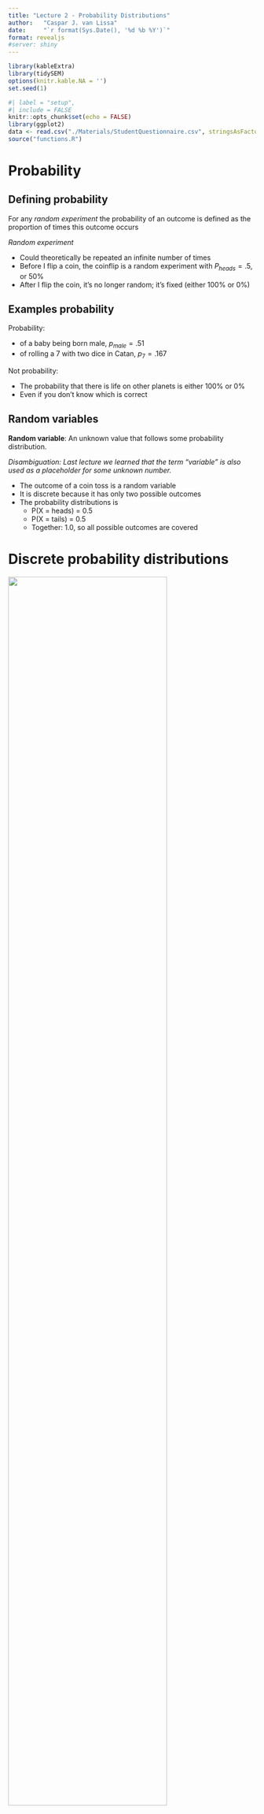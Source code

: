 ```yaml
---
title: "Lecture 2 - Probability Distributions"
author:   "Caspar J. van Lissa"
date:     "`r format(Sys.Date(), '%d %b %Y')`"
format: revealjs
#server: shiny
---
```


```r
library(kableExtra)
library(tidySEM)
options(knitr.kable.NA = '')
set.seed(1)
```

```r
#| label = "setup",
#| include = FALSE
knitr::opts_chunk$set(echo = FALSE)
library(ggplot2)
data <- read.csv("./Materials/StudentQuestionnaire.csv", stringsAsFactors = FALSE)
source("functions.R")
```

<!-- * Today we’ll discuss… -->

<!--   * Probabilities -->

<!--   * Normal distribution -->

<!--   * Readings for today: Chapter 6 (6.1-6.10) -->

<!-- | Week number  | Dates | Monday | Tuesday | Wednesday | Thursday | Friday | Notes | -->

<!-- | :-: | :-: | :-: | :-: | :-: | :-: | :-: | :-: | -->

<!-- | 35 | 30 Aug – 3 Sep  | Lecture 1 |   |   | Lab session 1 |   |   | -->

<!-- | 36 | 6 Sep – 10 Sep | Lecture 2 |   |   | Lab session 2 |   |   | -->

<!-- | 37 | 13 Sep – 17 Sep | Lecture 3 |   |   |   |   | Home-practice practical this week | -->

<!-- | 38 | 20 Sep – 24 Sep  | Lecture 4 |   |   | Lab session 3 |   |   | -->

<!-- | 39 | 27 Sep – 1 Oct | Lecture 5 |   |   | Lab session 4 |   |   | -->

<!-- | 40 | 4 Oct – 8 Oct | Lecture 6 |   |   |   |   |   | -->

<!-- | 41 | 11 Oct – 15 Oct | Lecture 7 |   |   | Lab session 5 |   |   | -->

<!-- | 42 | 18 Oct – 22 Oct | No lectures this week |  |  |  |  |   | -->

<!-- | 43 | 25 Oct – 29 Oct | Lecture 8 |   |   | Lab session 6 |   |   | -->

<!-- | 44 | 1 Nov – 5 Nov | Lecture 9 |   |   | Lab session 7 |   |   | -->

<!-- | 45 | 8 Nov – 12 Nov | Lecture 10 |   |   | Lab session 8 |   | Voluntary exam after lecture 10 | -->

<!-- ## Quiz lecture 1 -->

<!-- ## Question 1 -->

<!-- Suppose that I ask a random sample of 5 students how many pairs of shoes they have. The number of pairs are: 7, 6, 8, 6, and 8. -->

<!-- What is the variance of these pairs of shoes? -->

<!-- 4 -->

<!-- 7 -->

<!-- 1 -->

<!-- 2 -->

<!-- ## Question 1 - answer -->

<!-- ## Question 2 -->

<!-- Six students work on a Statistics exam. They obtain the following grades: 8, 9, 5, 6, 7 and 8. The teacher calculates a certain statistic, which is equal to 7.5. -->

<!-- Which statistic did the teacher calculate? -->

<!-- Mean -->

<!-- Standard deviation -->

<!-- Median -->

<!-- Mode -->

<!-- ## Question 2 - answer -->

<!-- Six students work on a Statistics exam. They obtain the following grades: 8, 9, 5, 6, 7 and 8. The teacher calculates a certain statistic, which is equal to 7.5. -->

<!-- Which statistic did the teacher calculate? -->

<!-- Mean; Mean = (8 + 9 + 5 + 6 + 7 + 8)/6 = 43/6 = 7.17 -->

<!-- Standard deviation; 1.47 -->

<!-- Median; 5, 6, 7, 8, 8, 9  7.5 -->

<!-- Mode; 8 -->

<!-- ## Question 3 -->

<!-- For which of the three scatterplots below is the correlation coefficient largest? -->

<!-- ![](images/Lecture 20.png) -->

<!-- ![](images/Lecture 21.png) -->

<!-- ![](images/Lecture 22.png) -->

<!-- ## Question 3 - ANSWER -->

<!-- For which of the three scatterplots below is the correlation coefficient largest? -->

<!-- ![](images/Lecture 23.png) -->

<!-- ![](images/Lecture 24.png) -->

<!-- ![](images/Lecture 25.png) -->

<!-- ## Question 4 -->

<!-- Bob investigates the relationship between number of COVID-19 vaccine doses had and the amount of headache people have. He concludes that there is a linear relationship, and the correlation coefficient  _r_  is equal to +0.17. -->

<!-- What can Bob conclude? -->

<!-- Larger number of vaccine doses cause more headache. -->

<!-- Larger number of vaccine doses cause less headache. -->

<!-- None of the above. -->

<!-- ## Question 4 - answer -->

<!-- Bob investigates the relationship between number of COVID-19 vaccine doses had and the amount of headache people have. He concludes that there is a linear relationship, and the correlation coefficient  _r_  is equal to +0.17. -->

<!-- What can Bob conclude? -->

<!-- Larger number of vaccine doses cause more headache. -->

<!-- Larger number of vaccine doses cause less headache. -->

<!-- _None of the above._ -->

# Probability

## Defining probability

For any *random experiment* the probability of an outcome is defined as the proportion of times this outcome occurs

*Random experiment*

-   Could theoretically be repeated an infinite number of times
-   Before I flip a coin, the coinflip is a random experiment with $P_{heads} = .5$, or 50%
-   After I flip the coin, it's no longer random; it's fixed (either 100% or 0%)

## Examples probability

Probability:

-   of a baby being born male, $p_{male} = .51$
-   of rolling a 7 with two dice in Catan, $p_7 = .167$

Not probability:

-   The probability that there is life on other planets is either 100% or 0%
-   Even if you don't know which is correct

## Random variables

**Random variable**: An unknown value that follows some probability distribution.

*Disambiguation: Last lecture we learned that the term "variable" is also used as a placeholder for some unknown number.*

-   The outcome of a coin toss is a random variable
-   It is discrete because it has only two possible outcomes
-   The probability distributions is
    -   P(X = heads) = 0.5
    -   P(X = tails) = 0.5
    -   Together: 1.0, so all possible outcomes are covered

# Discrete probability distributions

![](images/Lecture 28.gif){width=80%}

## Frequency vs probability

Frequency distributions

-   Summarize observed outcomes in a sample
-   E.g., the number of Dutch/foreign students in this class

A probability distribution is similar, but

-   Can be interpreted as the (estimated) probability of observing these outcomes in the future
-   E.g., if I select a random student in this class, what's the probability that they will be Dutch?

<!-- ## Random sample -->

## Discrete distributions

-   Finite number of outcomes
    - Dutch student / foreign student
    - Student has tattoos / no tattoos
    - Describe using contingency table or bar chart
    
<!-- -   Each has a probability -->
<!--     -   $p_{tattoo} = .36$, $p_{\text{no tattoo}} = .64$ -->
<!--     -   $p_{Dutch} = .70$, $p_{\text{foreign}} = .30$ -->
<!-- -   Describe using table or bar chart -->

<!-- ```{r} -->
<!-- tab = data.frame(Value = c("Tattoo", "No tattoo"), Probability = c(.36, .64)) -->
<!-- knitr::kable(tab, digits = 2) -->
<!-- ``` -->

<!-- ## Cross table -->

```r
library(gtsummary)
set.seed(1)
n = 74
dutch <- sample.int(2, size = n, replace = TRUE, prob = c(.3, .7))
tattoo <- sapply(c(.2, .5)[dutch], rbinom, n = 1, size = 1)
df_tattoo <- data.frame(Dutch = ordered(dutch, levels = c(1,2), labels = c("No", "Yes")),
                 Tattoo = ordered(tattoo, levels = c(0,1), labels = c("No", "Yes")))
tmp <- table(df_tattoo); cell11 = tmp[1,1]; cell12 = tmp[1,2]; cell21 = tmp[2,1]; cell22 = tmp[2,2]
library(gt)
tbl_cross(df_tattoo, row=Dutch, col=Tattoo, percent="none")
```

## Indexing contingency tables

$i$: row

$j$: column

$f$: frequency (number of observations)

$f_{i,j}$: frequency in the cell in row $i$, column $j$


```r
df <- data.frame("$i$" = c("$i = 1$", "$i = 2$", "<b>Margin columns</b>"),
                 "$j = 1$" = c("$f_{1,1}$", "$f_{2,1}$", "$f_{+,1}$"), 
                 "$j = 2$" = c("$f_{1,2}$", "$f_{2,2}$",  "$f_{+,2}$"), 
                 "<b>Margin rows</b>" = c("$f_{1,+}$", "$f_{2,+}$", "$f_{+,+}$"), 
                 check.names = FALSE)

kbl(df, escape = FALSE, align = rep('l', length(df[,1])), format = "markdown") %>%
  kable_styling("striped") %>%
  add_header_above(c(" " = 1, "$j$" = 2, " " = 1))
```

## Marginal frequency distribution

Separate frequency distribution of each variable in contingency table

```r
kable(df, escape = FALSE, align = rep('l', length(df[,1])), format = "markdown") |>
  kable_styling("striped") |>
  add_header_above(c(" " = 1, "$j$" = 2, " " = 1))
```


## Marginal frequency distribution

<font color = "orange">For the variable "Tattoo":</font> How many people do / don't have one?

<font color = "purple">For the variable "Dutch":</font> How many students are Dutch / International?

```r
df <- data.frame("Dutch" = c("No", "Yes", "<b>Total column</b>"),
                 "No" = c(cell11, cell21, cell11+cell21), 
                 "Yes" = c(cell12, cell22, cell12+cell22), 
                 "Total row" = c(
                   cell11+cell12, cell21+cell22, cell11+cell12+cell21+cell22), 
                 check.names = FALSE)
df$`Total row`[1:2] <- cell_spec(df$`Total row`[1:2], color = "purple", bold = TRUE)
df$No[3] <- cell_spec(df$No[3], color = "orange", bold = TRUE)
df$Yes[3] <- cell_spec(df$Yes[3], color = "orange", bold = TRUE)
kable(df, escape = FALSE, align = rep('l', length(df[,1]))) %>%
  kable_styling("striped") %>%
  add_header_above(c(" " = 1, "Tattoo" = 2, " " = 1))
```

## Conditional frequency distribution

Frequency distribution of one variable, for specific value of the other variable

E.g.: What is the conditional frequency distribution of Tattoos <font color = "purple">**for Dutch students?**</font>

```r
df <- data.frame("Dutch" = c("No", "Yes", "<b>Total column</b>"),
                 "No" = c(cell11, cell21, cell11+cell21), 
                 "Yes" = c(cell12, cell22, cell12+cell22), 
                 "Total row" = c(cell11+cell12,cell21+cell22,cell11+cell12+cell21+cell22), 
                 check.names = FALSE)
df$No[2] <- cell_spec(df$No[2], color = "purple", bold = TRUE)
df$Yes[2] <- cell_spec(df$Yes[2], color = "purple", bold = TRUE)
kable(df, escape = FALSE, align = rep('l', length(df[,1]))) %>%
  kable_styling("striped") %>%
  add_header_above(c(" " = 1, "Tattoo" = 2, " " = 1))
```

## Joint frequency distribution

Frequency of a combination of two (or more) variables

E.g.: What is the frequency of <font color = "purple">**Dutch students with a tattoo**</font>?

```r
df <- data.frame("Dutch" = c("No", "Yes", "<b>Total column</b>"),
                 "No" = c(cell11, cell21, cell11+cell21), 
                 "Yes" = c(cell12, cell22, cell12+cell22), 
                 "Total row" = c(cell11+cell12,cell21+cell22,cell11+cell12+cell21+cell22), 
                 check.names = FALSE)
df$Yes[2] <- cell_spec(df$Yes[2], color = "purple", bold = TRUE)
kbl(df, escape = FALSE, align = rep('l', length(df[,1]))) %>%
  kable_styling("striped") |>
  add_header_above(c(" " = 1, "Tattoo" = 2, " " = 1))
```



## Frequencies to probabilities

Divide frequencies by a total to get a probability distribution

Which frequencies and which total you use depends on what probability distribution you want

## Marginal probability distribution

Divide marginal totals by the <font color = "orange">global total</font>
	
E.g.: What is the <font color = "purple">marginal probability distribution of having a tattoo</font>?

```r
df <- data.frame("Dutch" = c("No", "Yes", "<b>Total column</b>"),
                 "No" = c(cell11, cell21, cell11+cell21), 
                 "Yes" = c(cell12, cell22, cell12+cell22), 
                 "Total row" = c(
                   paste0(cell11+cell12, " / ", cell11+cell12+cell21+cell22, " = ", round((cell11+cell12)/(cell11+cell12+cell21+cell22), digits = 2)), 
                   paste0(cell21+cell22, " / ", cell11+cell12+cell21+cell22, " = ", round((cell21+cell22)/(cell11+cell12+cell21+cell22), digits = 2)), paste0(cell11+cell12+cell21+cell22)), 
                 check.names = FALSE)
df$`Total row`[1:2] <- cell_spec(df$`Total row`[1:2], color = "purple", bold = TRUE)
df$`Total row`[3] <- cell_spec(df$`Total row`[3], color = "orange", bold = TRUE)
kable(df, escape = FALSE, align = rep('l', length(df[,1]))) %>%
  kable_styling("striped") %>%
  add_header_above(c(" " = 1, "Tattoo" = 2, " " = 1))
```

## Conditional probability distribution

Divide the row- or column frequencies by the <font color = "orange">marginal total</font>

E.g.: What is the conditional probability of <font color = "purple">having a tattoo for international students</font>?


```r
df <- data.frame("Dutch" = c("No", "Yes", "<b>Total column</b>"),
                 "No" = c(cell11, paste0(cell21, " / ", cell21+cell22, " = ", round((cell21)/(cell21+cell22), digits = 2)), cell11+cell21), 
                 "Yes" = c(cell12, paste0(cell22, " / ", cell21+cell22, " = ", round((cell22)/(cell21+cell22), digits = 2)), cell12+cell22), 
                "Total row" = c(cell11+cell12,
                                 cell21+cell22,cell11+cell12+cell21+cell22), 
                 check.names = FALSE)
df$Yes[2] <- cell_spec(df$Yes[2], color = "purple", bold = TRUE)
df$No[2] <- cell_spec(df$No[2], color = "purple", bold = TRUE)
df$`Total row`[2] <- cell_spec(df$`Total row`[2], color = "orange", bold = TRUE)
kable(df, escape = FALSE, align = rep('l', length(df[,1]))) %>%
  kable_styling("striped") %>%
  add_header_above(c(" " = 1, "Tattoo" = 2, " " = 1))

```


## Joint probability distribution

Divide the cell frequency by the <font color = "orange">global total</font>

E.g.: What is the joint probability of someone being <font color = "purple">Dutch and having a tattoo</font>?


```r
df <- data.frame("Dutch" = c("No", "Yes", "<b>Total column</b>"),
                 "No" = c(cell11, paste0(cell21, " / ", cell21+cell22+cell11+cell12, " = ", round((cell21)/(cell11+cell12+cell21+cell22), digits = 2)), cell11+cell21), 
                 "Yes" = c(cell12, cell22, cell12+cell22), 
                "Total row" = c(cell11+cell12,
                                 cell21+cell22, cell11+cell12+cell21+cell22), 
                 check.names = FALSE)
df$No[2] <- cell_spec(df$No[2], color = "purple", bold = TRUE)
df$`Total row`[3] <- cell_spec(df$`Total row`[3], color = "orange", bold = TRUE)
kable(df, escape = FALSE, align = rep('l', length(df[,1]))) %>%
  kable_styling("striped") %>%
  add_header_above(c(" " = 1, "Tattoo" = 2, " " = 1))
```

# Continuous probability distributions

![](images/Lecture 27.gif){width=80%}

<!-- ::: {layout-ncol=2} -->
<!-- ![](images/Lecture 28.gif){width=80%} -->

<!-- ![](images/Lecture 27.gif){width=80%} -->
<!-- ::: -->


## Continuous probability distributions

* Infinite possible outcomes
* No exact probability for specific values
* Continuous probability distribution describes how likely each outcome is
* Surface area determines probability
* Many probability distributions exist
* This course covers only one...

## Normal Distribution

Theoretical distribution for continuous variables

Bell-shaped, symmetric, from -infinity to +infinity

You can use it to describe (=model) real data

Two parameters:

-   Mean $\mu$ ("mu"): Most common / average value
-   Standard deviation $\sigma$ ("sigma"): Average deviation from the mean

```r
#| out.width = "40%"
knitr::include_graphics("images/Lecture 29.png")
```

## Examples of Normal Distributions

![](images/Lecture 212.png)

| Dist. |   μ   |  σ  |
|:-----:|:-----:|:---:|
|   1   | --1.0 | 0.5 |
|   2   |  0.5  | 0.5 |
|   3   |  0.5  | 1.5 |
|   4   |  2.0  | 1.0 |

## {background-iframe="https://statdist.com/distributions/normal"}

<!-- ## Normal distribution: Location and scale -->

<!-- ```{r eval = FALSE} -->
<!-- library(shiny) -->
<!-- numericInput( -->
<!--   inputId = "mean", -->
<!--   label = "Mean:", -->
<!--   value = 0, -->
<!--   min = -4, -->
<!--   max = 4, -->
<!--   step = .2 -->
<!-- ); numericInput( -->
<!--   inputId = "sd", -->
<!--   label = "Standard deviation:", -->
<!--   value = 1, -->
<!--   min = 0, -->
<!--   max = 2, -->
<!--   step = .2 -->
<!-- ) -->

<!-- plotOutput("normdist") -->
<!-- ``` -->

<!-- ```{r eval = FALSE} -->
<!-- #| context: server -->
<!-- library(2) -->

<!-- output$normdist <- renderPlot({ p1 <- (data = data.frame(x = c(-5, 5)), aes(x)) + -->
<!--   stat_function(fun = dnorm, n = 101, args = list(mean = input$mean, sd = input$sd)) + ylab("Probability density") + -->
<!--   scale_y_continuous(breaks = NULL) -->
<!-- p1 + theme_bw() -->
<!-- }) -->
<!-- ``` -->

## Standard Normal Distribution (Z-distribution)

$Z \sim N(\mu = 0, \sigma^2 = 1)$ (so also $\sigma = 1$)

* We can standardize any normal distribution to the *Z*-distribution
* This removes the units of measurement of our original variable
* Standardizing allows us to calculate probabilities more easily
* Stats books contain probability values for the Z-distribution
* We can always convert back to the original units

## Standard Normal Distribution

$Z \sim N(\mu = 0, \sigma = 1)$

![](images/Lecture 213.png)

## X to Z and vice versa

You can standardize values of any normally distributed variable

$Z = \frac{X-\mu_x}{\sigma_x}$

**Standardizing:** Removing the original units of measurement

And reverse it to get the units back; for any Z-value:

$X = \mu_x + (Z*\sigma_x)$

## Properties of normal distribution

* The distribution is symmetric

![](images/Lecture 222.png)

$P(Z < -1.64) = P(Z > 1.64) = 0.05$

## Properties 2

* Total surface area is 1
* We can find areas by taking the complement (1-something)

$P(Z < 1.64) = .95$

```r
#| out.width = "50%"
knitr::include_graphics("images/Lecture 223.png")
```

So $P(Z > 1.64) = 1-.95 = .05$

## Properties 3

* Areas can be added

$P(Z > 0) = .5$

$P(-.5< Z < 0) = .19$

::: {layout-ncol=2}
![](images/Lecture 224.png){width=50%}

![](images/Lecture 225.png){width=50%}
:::

So $P(Z > -.5) = .5+.19 = .69$

## Properties 4

Standard percentages for mean, +/- 1, 2, 3 SD

* 50% of distribution is below $\mu$, 50% above

```r
library(ggplot2)
ggplot(data = data.frame(x = c(-4, 4)), aes(x)) +
  stat_function(fun = dnorm, n = 101, args = list(mean = 0, sd = 1)) +
  ylab("Probability density") +
  xlab("Z") +
  scale_y_continuous(breaks = NULL, expand = c(0,0)) +
  scale_x_continuous(breaks = c(-4:4)) +
  geom_vline(xintercept = 0, color = "black") +
  geom_area(stat = "function", fun = dnorm, fill = "red", alpha = .2, xlim = c(-1, 1), args = list(mean = 0, sd = 1)) +
  geom_area(stat = "function", fun = dnorm, fill = "red", alpha = .2, xlim = c(-2, 2), args = list(mean = 0, sd = 1)) +
  geom_area(stat = "function", fun = dnorm, fill = "red", alpha = .2, xlim = c(-3, 3), args = list(mean = 0, sd = 1)) +
  geom_errorbar(aes(xmin = -1, xmax = 1, y = dnorm(1)), width = .03)+
  geom_label(x = 0, y = dnorm(1), label = "+/-1SD: 68%") +
  geom_errorbar(aes(xmin = -2, xmax = 2, y = dnorm(2)), width = .03)+
  geom_label(x = 0, y = dnorm(2), label = "+/-2SD: 95%") +
  geom_errorbar(aes(xmin = -3, xmax = 3, y = dnorm(3)), width = .03)+
  geom_label(x = 0, y = dnorm(3), label = "+/-3SD: 99.7%") +
  theme_bw()
```

## Percentiles

The $k$-th percentile is the score below which $k$ percent of scores fall

So in the standard normal distribution:

* The mean/median is the 50th percentile, because $P(Z < 0) = .5$
* We call the 25th and 75th percentile the first and third *quartile*
* +1SD is the 84th percentile, because $P(Z < 1) = .84$

## Percentiles for X-scores

Let's apply this to $IQ \sim N(\mu = 100, \sigma = 15)$

* What percentile corresponds to IQ < 120?
* $Z = \frac{120-100}{15} = 1.33$
* $P(Z<1.33) \approx .90$,  so 90th percentile

```r
library(ggplot2)
boxloc <- -.003
x <- rnorm(10000, 100, 15)
ggplot(data = data.frame(x = x), aes(x = x)) +
    stat_function(fun = dnorm, n = 101, args = list(mean = 100, sd = 15)) +
    ylab("Probability density") +
    xlab("IQ") +
    geom_boxplot(ymin = boxloc-.002, ymax = boxloc+.002, y =boxloc)+
    scale_y_continuous(breaks = NULL, expand = c(0,0), limits = c(boxloc-.0025, .027))+
    geom_hline(yintercept = 0)+
    scale_x_continuous(breaks = c(90, 100, 110, 120)) +
    geom_vline(xintercept = 100, color = "black") +
    geom_vline(xintercept = 90, color = "red") +
    geom_vline(xintercept = 110, color = "red") +
    geom_vline(xintercept = 120, color = "green") +
    theme_bw()
```

# Describing data

## A simple model

We can use the normal distribution as a *model* for the distribution of an observed variable

```r
#| out.width = "70%"
knitr::include_graphics("images/Lecture 216.png")
```

## A simple model

"We assume variable X to be normally distributed"

This allows us to:

* Summarize people's values with just a mean and SD
* Calculate probabilities of observing certain scores using table

## Models can be wrong

Of course, the assumption can be wrong

```r
#| out.width = "70%"
knitr::include_graphics("images/Lecture 110.png")
```

* "All models are wrong, but some are useful" (Box)
* In this example, mean, SD, and probabilities are going to misrepresent our data somewhat (i.e.: not very useful)

## What if the model is wrong?

Solution:

* Choose a different probability distribution (not part of this course)
* Comment that the assumption of normality may be violated (e.g., in Discussion section)



<!-- ## Personality of 501 psychology students -->

<!-- ![](images/Lecture 216.png) -->

<!-- ![](images/Lecture 217.png) -->

<!-- ![](images/Lecture 218.png) -->

<!-- ![](images/Lecture 219.png) -->

# Exercises

## Exercises

Neuroticism is distributed $N(\mu = 50, \sigma = 10)$

What is the probability that a randomly chosen person has a neuroticism score of 60 or higher?

Complete the sentence: "95% of the population scores between ... and ... on neuroticism.

## Solutions

What is the probability that a randomly chosen person has a neuroticism score of 60 or higher?

```r
library(ggplot2)
ggplot(data = data.frame(x = c(10, 90)), aes(x)) +
    stat_function(fun = dnorm, n = 101, args = list(mean = 50, sd = 10)) +
  ylab("Probability density") +
  xlab("Neuroticism") +
    scale_y_continuous(breaks = NULL, expand = c(0,0), limits = c(0, .045)) +
    scale_x_continuous(breaks = c(25, 50, 60, 75)) +
    geom_vline(xintercept = 50, color = "black") +
    geom_vline(xintercept = 60, color = "red") +
    geom_area(stat = "function", fun = dnorm, fill = "red", alpha = .2, xlim = c(60, 90), args = list(mean = 50, sd = 10)) +
    geom_label(x = 50, y = .04, label = "Mean, 0.5") +
    geom_label(x = 60, y = .03, label = "+1SD, +0.34", hjust = 0, color = "red") +
  geom_label(x = 70, y = .005, label = "1 - (.5 + .34)", hjust = 0, color = "red") +
    theme_bw()
```

## Solutions

Complete the sentence: "95% of the population scores between ... and ... on neuroticism.

```r
library(ggplot2)
ggplot(data = data.frame(x = c(10, 90)), aes(x)) +
    stat_function(fun = dnorm, n = 101, args = list(mean = 50, sd = 10)) +
  ylab("Probability density") +
  xlab("Neuroticism") +
    scale_y_continuous(breaks = NULL, expand = c(0,0), limits = c(0, .045)) +
    scale_x_continuous(breaks = c(20, 30, 40, 50, 60, 70, 80)) +
    geom_vline(xintercept = 30, color = "red") +
    geom_vline(xintercept = 70, color = "red") +
    geom_area(stat = "function", fun = dnorm, fill = "red", alpha = .2, xlim = c(10, 30), args = list(mean = 50, sd = 10)) +
  geom_area(stat = "function", fun = dnorm, fill = "red", alpha = .2, xlim = c(70, 90), args = list(mean = 50, sd = 10)) +
    geom_label(x = 30, y = .005, label = "-2SD, .025", hjust = 1, color = "red") +
    geom_label(x = 70, y = .005, label = "+2SD, .025", hjust = 0, color = "red") +
     theme_bw()
```

## Calculate Z-values and p-values

1. **Draw the problem**
2. Check if the solution is (close to) a standard value like +/-SD
3. If not, calculate Z-score
4. Find p-value
    * In Z-table
    * Using an online calculator, e.g. https://onecompiler.com/r: `pnorm(zscore, mean, sd, lower.tail = TRUE)`
    * Using Excel formula: `=NORM.DIST(zscore, mean, sd, TRUE)`

## More difficult example

**Example:** Assume height is distributed

$\text{Height}\sim N(\mu = 180, \sigma = 20)$

* What percentage of the population is taller than 212cm?

Step 1: Draw the problem

Step 2: Standard solution? Not really

```r
#| out.width = "50%"
knitr::include_graphics("images/Lecture 220.png")
```

## Calculate p-value

Step 3: Calculate Z-score

* $Z = \frac{212 - 180}{20} = 1.6$

Step 4: Find p-value

* To the **right** of 1.6
* Excel: `=1-NORM.DIST(1.6, 0, 1, TRUE)`
* R: `pnorm(1.6, 0, 1, lower.tail = FALSE)`
* Table (next slide)

## Z-table

```r
#| out.width = "100%"
knitr::include_graphics("images/Lecture 221.png")
```

**Conclusion:** 5.48% of the population is taller than 212cm.
